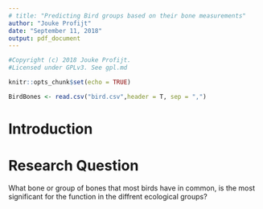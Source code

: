 ```yaml
---
# title: "Predicting Bird groups based on their bone measurements"
author: "Jouke Profijt"
date: "September 11, 2018"
output: pdf_document
---
```

```r
#Copyright (c) 2018 Jouke Profijt.
#Licensed under GPLv3. See gpl.md
```


```r
knitr::opts_chunk$set(echo = TRUE)
```

```r
BirdBones <- read.csv("bird.csv",header = T, sep = ",")
```

# Introduction

# Research Question
   What bone or group of bones that most birds have in common, is the most significant for the function in the diffrent ecological groups?
